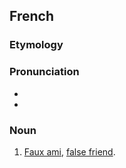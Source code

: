 {{also|faux ami}}
==French==

===Etymology===
{{compound|fr|faux|t1=false|ami|t2=friend}}

===Pronunciation===
* {{fr-IPA|faux‿ami}}
* {{audio|fr|Fr-Paris--faux-ami.ogg|Audio (Paris)}}

===Noun===
{{fr-noun|m}}

# [[faux ami#English|Faux ami]], [[false friend]].